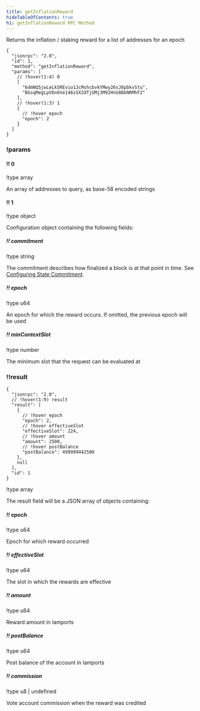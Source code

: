 ```yaml
---
title: getInflationReward
hideTableOfContents: true
h1: getInflationReward RPC Method
---
```


Returns the inflation / staking reward for a list of addresses for an epoch

<APIMethod>

```jsonc !!request
{
  "jsonrpc": "2.0",
  "id": 1,
  "method": "getInflationReward",
  "params": [
    // !hover(1:4) 0
    [
      "6dmNQ5jwLeLk5REvio1JcMshcbvkYMwy26sJ8pbkvStu",
      "BGsqMegLpV6n6Ve146sSX2dTjUMj3M92HnU8BbNRMhF2"
    ],
    // !hover(1:3) 1
    {
      // !hover epoch
      "epoch": 2
    }
  ]
}
```

### !params

#### !! 0

!type array

An array of addresses to query, as base-58 encoded strings

#### !! 1

!type object

Configuration object containing the following fields:

##### !! commitment

!type string

The commitment describes how finalized a block is at that point in time. See
[Configuring State Commitment](/docs/rpc#configuring-state-commitment).

##### !! epoch

!type u64

An epoch for which the reward occurs. If omitted, the previous epoch will be
used

##### !! minContextSlot

!type number

The minimum slot that the request can be evaluated at

### !!result

```jsonc !response
{
  "jsonrpc": "2.0",
  // !hover(1:9) result
  "result": [
    {
      // !hover epoch
      "epoch": 2,
      // !hover effectiveSlot
      "effectiveSlot": 224,
      // !hover amount
      "amount": 2500,
      // !hover postBalance
      "postBalance": 499999442500
    },
    null
  ],
  "id": 1
}
```

!type array

The result field will be a JSON array of objects containing:

##### !! epoch

!type u64

Epoch for which reward occurred

##### !! effectiveSlot

!type u64

The slot in which the rewards are effective

##### !! amount

!type u64

Reward amount in lamports

##### !! postBalance

!type u64

Post balance of the account in lamports

##### !! commission

!type u8 | undefined

Vote account commission when the reward was credited

</APIMethod>
